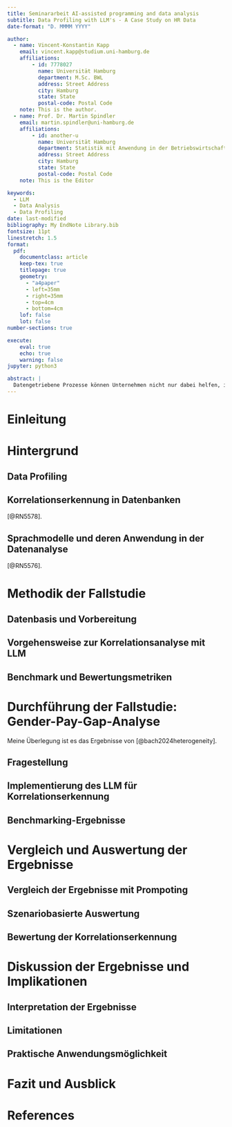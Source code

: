 ```yaml
---
title: Seminararbeit AI-assisted programming and data analysis
subtitle: Data Profiling with LLM's - A Case Study on HR Data
date-format: "D. MMMM YYYY"

author:
  - name: Vincent-Konstantin Kapp
    email: vincent.kapp@studium.uni-hamburg.de
    affiliations: 
        - id: 7778027
          name: Universität Hamburg
          department: M.Sc. BWL
          address: Street Address
          city: Hamburg
          state: State
          postal-code: Postal Code
    note: This is the author.
  - name: Prof. Dr. Martin Spindler
    email: martin.spindler@uni-hamburg.de
    affiliations:
        - id: another-u
          name: Universität Hamburg
          department: Statistik mit Anwendung in der Betriebswirtschaftslehre
          address: Street Address
          city: Hamburg
          state: State
          postal-code: Postal Code
    note: This is the Editor

keywords: 
  - LLM
  - Data Analysis
  - Data Profiling
date: last-modified
bibliography: My EndNote Library.bib
fontsize: 11pt
linestretch: 1.5
format:
  pdf:
    documentclass: article
    keep-tex: true
    titlepage: true
    geometry: 
      - "a4paper"
      - left=35mm
      - right=35mm
      - top=4cm
      - bottom=4cm
    lof: false
    lot: false
number-sections: true

execute:
    eval: true
    echo: true
    warning: false
jupyter: python3

abstract: |
  Datengetriebene Prozesse können Unternehmen nicht nur dabei helfen, ihre Prozesse zu optimieren, sondern auch bei der Entwicklung neuer Strategien. Um festzustellen, welche Daten in den Datenbanken vorliegen und wie diese zueinander stehen, braucht es Mitarbeiter*innen, die einzeln überprüfen, welche Daten vorhanden sind und in welchen Zusammenhängen sie basierend auf Common Sense existieren. Data Profiling stellt Unternehmen mit historisch gewachsenen Datenbanksystemen vor Herausforderungen für die datengestützte Transformation. Können die aktuellen Entwicklungen von Large Language Modellen (LLMs) dazu beitragen, automatisiert die Zusammenhänge von Spalten zu erkennen? Um diese Frage zu beantworten, widmet sich diese Seminararbeit, aufbauend auf der Arbeit von Trummer (2024), der Untersuchung, wie gut LLMs anhand einer Case Study die Korrelation von Daten erkennen können.
---
```


# Einleitung

# Hintergrund

## Data Profiling

## Korrelationserkennung in Datenbanken
[@RN5578].

## Sprachmodelle und deren Anwendung in der Datenanalyse
[@RN5576].

# Methodik der Fallstudie

## Datenbasis und Vorbereitung

## Vorgehensweise zur Korrelationsanalyse mit LLM

## Benchmark und Bewertungsmetriken

# Durchführung der Fallstudie: Gender-Pay-Gap-Analyse
Meine Überlegung ist es das Ergebnisse von [@bach2024heterogeneity].

## Fragestellung

## Implementierung des LLM für Korrelationserkennung

## Benchmarking-Ergebnisse

# Vergleich und Auswertung der Ergebnisse

## Vergleich der Ergebnisse mit Prompoting

## Szenariobasierte Auswertung

## Bewertung der Korrelationserkennung

# Diskussion der Ergebnisse und Implikationen

## Interpretation der Ergebnisse

## Limitationen

## Praktische Anwendungsmöglichkeit

# Fazit und Ausblick

# References {-}